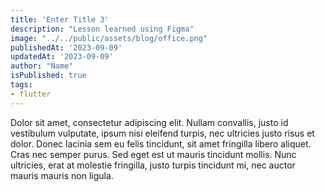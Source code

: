 ```yaml
---
title: 'Enter Title 3'
description: "Lesson learned using Figma"
image: "../../public/assets/blog/office.png"
publishedAt: '2023-09-09'
updatedAt: '2023-09-09'
author: "Name"
isPublished: true
tags:
- flutter
---
```


Dolor sit amet, consectetur adipiscing elit. 
Nullam convallis, justo id vestibulum vulputate, ipsum nisi eleifend turpis, nec ultricies justo risus et dolor. 
Donec lacinia sem eu felis tincidunt, sit amet fringilla libero aliquet. Cras nec semper purus. 
Sed eget est ut mauris tincidunt mollis. Nunc ultricies, erat at molestie fringilla, justo turpis tincidunt mi, 
nec auctor mauris mauris non ligula.